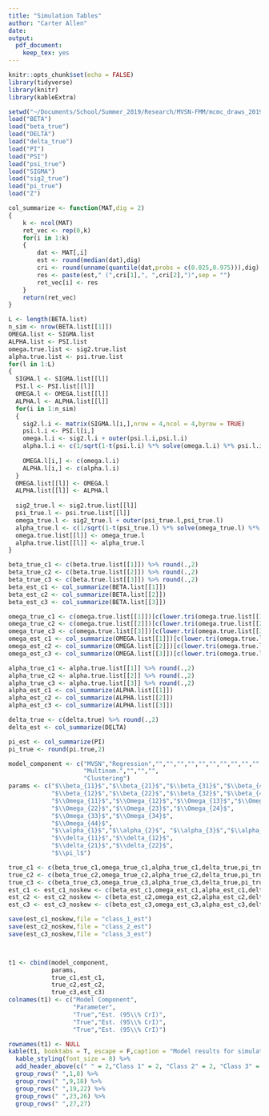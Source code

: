 ```yaml
---
title: "Simulation Tables"
author: "Carter Allen"
date: 
output: 
  pdf_document: 
    keep_tex: yes
---
```


```r
knitr::opts_chunk$set(echo = FALSE)
library(tidyverse)
library(knitr)
library(kableExtra)
```

```r
setwd("~/Documents/School/Summer_2019/Research/MVSN-FMM/mcmc_draws_2019-07-11/mcmc_draws_NOSKEW_2019-07-11/")
load("BETA")
load("beta_true")
load("DELTA")
load("delta_true")
load("PI")
load("PSI")
load("psi_true")
load("SIGMA")
load("sig2_true")
load("pi_true")
load("Z")
```

```r
col_summarize <- function(MAT,dig = 2)
{
    k <- ncol(MAT)
    ret_vec <- rep(0,k)
    for(i in 1:k)
    {
        dat <- MAT[,i]
        est <- round(median(dat),dig)
        cri <- round(unname(quantile(dat,probs = c(0.025,0.975))),dig)
        res <- paste(est," (",cri[1],", ",cri[2],")",sep = "")
        ret_vec[i] <- res
    }
    return(ret_vec)
}
```

```r
L <- length(BETA.list)
n_sim <- nrow(BETA.list[[1]])
OMEGA.list <- SIGMA.list
ALPHA.list <- PSI.list
omega.true.list <- sig2.true.list
alpha.true.list <- psi.true.list
for(l in 1:L)
{
  SIGMA.l <- SIGMA.list[[l]]
  PSI.l <- PSI.list[[l]]
  OMEGA.l <- OMEGA.list[[l]]
  ALPHA.l <- ALPHA.list[[l]]
  for(i in 1:n_sim)
  {
    sig2.l.i <- matrix(SIGMA.l[i,],nrow = 4,ncol = 4,byrow = TRUE)
    psi.l.i <- PSI.l[i,]
    omega.l.i <- sig2.l.i + outer(psi.l.i,psi.l.i)
    alpha.l.i <- c(1/sqrt(1-t(psi.l.i) %*% solve(omega.l.i) %*% psi.l.i)) * (diag(sqrt(diag(omega.l.i))) %*% solve(omega.l.i) %*% psi.l.i)
    
    OMEGA.l[i,] <- c(omega.l.i)
    ALPHA.l[i,] <- c(alpha.l.i)
  }
  OMEGA.list[[l]] <- OMEGA.l
  ALPHA.list[[l]] <- ALPHA.l
  
  sig2_true.l <- sig2.true.list[[l]]
  psi_true.l <- psi.true.list[[l]]
  omega_true.l <- sig2_true.l + outer(psi_true.l,psi_true.l)
  alpha_true.l <- c(1/sqrt(1-t(psi_true.l) %*% solve(omega_true.l) %*% psi_true.l)) * (diag(sqrt(diag(omega_true.l))) %*% solve(omega_true.l) %*% psi_true.l)
  omega.true.list[[l]] <- omega_true.l
  alpha.true.list[[l]] <- alpha_true.l
}
```

```r
beta_true_c1 <- c(beta.true.list[[1]]) %>% round(.,2)
beta_true_c2 <- c(beta.true.list[[2]]) %>% round(.,2)
beta_true_c3 <- c(beta.true.list[[3]]) %>% round(.,2)
beta_est_c1 <- col_summarize(BETA.list[[1]]) 
beta_est_c2 <- col_summarize(BETA.list[[2]]) 
beta_est_c3 <- col_summarize(BETA.list[[3]]) 

omega_true_c1 <- c(omega.true.list[[1]])[c(lower.tri(omega.true.list[[1]],diag = TRUE))] %>% round(.,2)
omega_true_c2 <- c(omega.true.list[[2]])[c(lower.tri(omega.true.list[[2]],diag = TRUE))] %>% round(.,2)
omega_true_c3 <- c(omega.true.list[[3]])[c(lower.tri(omega.true.list[[3]],diag = TRUE))] %>% round(.,2)
omega_est_c1 <- col_summarize(OMEGA.list[[1]])[c(lower.tri(omega.true.list[[1]],diag = TRUE))]
omega_est_c2 <- col_summarize(OMEGA.list[[2]])[c(lower.tri(omega.true.list[[2]],diag = TRUE))]
omega_est_c3 <- col_summarize(OMEGA.list[[3]])[c(lower.tri(omega.true.list[[3]],diag = TRUE))] 

alpha_true_c1 <- alpha.true.list[[1]] %>% round(.,2)
alpha_true_c2 <- alpha.true.list[[2]] %>% round(.,2)
alpha_true_c3 <- alpha.true.list[[3]] %>% round(.,2)
alpha_est_c1 <- col_summarize(ALPHA.list[[1]]) 
alpha_est_c2 <- col_summarize(ALPHA.list[[2]]) 
alpha_est_c3 <- col_summarize(ALPHA.list[[3]])

delta_true <- c(delta.true) %>% round(.,2)
delta_est <- col_summarize(DELTA)

pi_est <- col_summarize(PI)
pi_true <- round(pi.true,2)

model_component <- c("MVSN","Regression","","","","","","","","","","","","","","","","","","","","",
                     "Multinom.","","","",
                     "Clustering")
params <- c("$\\beta_{11}$","$\\beta_{21}$","$\\beta_{31}$","$\\beta_{41}$",
            "$\\beta_{12}$","$\\beta_{22}$","$\\beta_{32}$","$\\beta_{42}$",
            "$\\Omega_{11}$","$\\Omega_{12}$","$\\Omega_{13}$","$\\Omega_{14}$",
            "$\\Omega_{22}$","$\\Omega_{23}$","$\\Omega_{24}$",
            "$\\Omega_{33}$","$\\Omega_{34}$",
            "$\\Omega_{44}$",
            "$\\alpha_{1}$","$\\alpha_{2}$", "$\\alpha_{3}$","$\\alpha_{4}$",
            "$\\delta_{11}$","$\\delta_{12}$",
            "$\\delta_{21}$","$\\delta_{22}$",
            "$\\pi_l$")

true_c1 <- c(beta_true_c1,omega_true_c1,alpha_true_c1,delta_true,pi_true[1])
true_c2 <- c(beta_true_c2,omega_true_c2,alpha_true_c2,delta_true,pi_true[2])
true_c3 <- c(beta_true_c3,omega_true_c3,alpha_true_c3,delta_true,pi_true[3])
est_c1 <- est_c1_noskew <- c(beta_est_c1,omega_est_c1,alpha_est_c1,delta_est,pi_est[1])
est_c2 <- est_c2_noskew <- c(beta_est_c2,omega_est_c2,alpha_est_c2,delta_est,pi_est[2])
est_c3 <- est_c3_noskew <- c(beta_est_c3,omega_est_c3,alpha_est_c3,delta_est,pi_est[3])

save(est_c1_noskew,file = "class_1_est")
save(est_c2_noskew,file = "class_2_est")
save(est_c3_noskew,file = "class_3_est")



t1 <- cbind(model_component,
            params,
            true_c1,est_c1,
            true_c2,est_c2,
            true_c3,est_c3)
colnames(t1) <- c("Model Component",
                  "Parameter",
                  "True","Est. (95\\% CrI)",
                  "True","Est. (95\\% CrI)",
                  "True","Est. (95\\% CrI)")
```

```r
rownames(t1) <- NULL
kable(t1, booktabs = T, escape = F,caption = "Model results for simulated data with n = 1000, k = 4, p = 2, h = 3, r = 2. 1000 iterations were run with a burn in of 250. Missingness mechanism was MAR and P(miss) = 0") %>%
  kable_styling(font_size = 8) %>%
  add_header_above(c(" " = 2,"Class 1" = 2, "Class 2" = 2, "Class 3" = 2)) %>%
  group_rows(" ",1,8) %>%
  group_rows(" ",9,18) %>%
  group_rows(" ",19,22) %>%
  group_rows(" ",23,26) %>%
  group_rows(" ",27,27)
```
